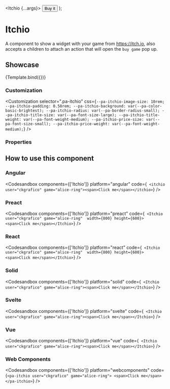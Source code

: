 
<Meta title="Enterprise/Itchio" component={Itchio} />

  <Itchio {...args}>
    <Button variant="tertiary">Buy it</Button>
  </Itchio>
);

# Itchio

A component to show a widget with your game from https://itch.io, also accepts a children to attach an action that will open the `buy game` pop up.

## Showcase

<Canvas>
  <Story name="Default" args={{ user: 'ckgrafico', game: 'alice-ring', width: 800, height: 600, secret: '' }}>
    {Template.bind({})}
  </Story>
</Canvas>

### Customization

<Customization
  selector=".pa-itchio"
  css={`
    --pa-itchio-image-size: 10rem;
    --pa-itchio-padding: 0.58rem;
    --pa-itchio-background: var(--pa-color-basic-brightest);
    --pa-itchio-radius: var(--pa-border-radius-small);
    --pa-itchio-title-size: var(--pa-font-size-large);
    --pa-itchio-title-weight: var(--pa-font-weight-medium);
    --pa-itchio-price-size: var(--pa-font-size-small);
    --pa-itchio-price-weight: var(--pa-font-weight-medium);
  `}
/>

### Properties

<ArgsTable story="Default" of={Itchio} />

## How to use this component

### Angular

<Codesandbox
  components={['Itchio']}
  platform="angular"
  code={`
    <itchio user="ckgrafico" game="alice-ring"><span>Click me</span></itchio>`}
/>

### Preact

<Codesandbox
  components={['Itchio']}
  platform="preact"
  code={`
    <Itchio user="ckgrafico" game="alice-ring"  width={800} height={600}><span>Click me</span></Itchio>`}
/>

### React

<Codesandbox
  components={['Itchio']}
  platform="react"
  code={`
    <Itchio user="ckgrafico" game="alice-ring"  width={800} height={600}><span>Click me</span></Itchio>`}
/>

### Solid

<Codesandbox
  components={['Itchio']}
  platform="solid"
  code={`
    <Itchio user="ckgrafico" game="alice-ring"><span>Click me</span></Itchio>`}
/>

### Svelte

<Codesandbox
  components={['Itchio']}
  platform="svelte"
  code={`
    <Itchio user="ckgrafico" game="alice-ring"><span>Click me</span></Itchio>`}
/>

### Vue

<Codesandbox
  components={['Itchio']}
  platform="vue"
  code={`
    <Itchio user="ckgrafico" game="alice-ring"><span>Click me</span></Itchio>`}
/>

### Web Components

<Codesandbox
  components={['Itchio']}
  platform="webcomponents"
  code={`<pa-itchio user="ckgrafico" game="alice-ring">
  <span>Click me</span>
</pa-itchio>`}
/>

